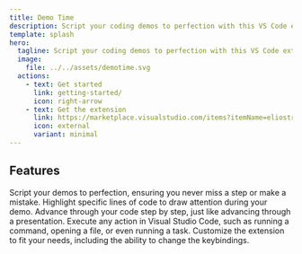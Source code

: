 ```yaml
---
title: Demo Time
description: Script your coding demos to perfection with this VS Code extension - no typos, no missteps, just flawless, stress-free presentations every time.
template: splash
hero:
  tagline: Script your coding demos to perfection with this VS Code extension - no typos, no missteps, just flawless, stress-free presentations every time. Execute each demo step seamlessly, just like advancing through a presentation!
  image:
    file: ../../assets/demotime.svg
  actions:
    - text: Get started
      link: getting-started/
      icon: right-arrow
    - text: Get the extension
      link: https://marketplace.visualstudio.com/items?itemName=eliostruyf.vscode-demo-time
      icon: external
      variant: minimal
---
```



<h2 class="mb-8">Features</h2>

<CardGrid stagger>
	<Card title="Script your demos to avoid misstep" icon="rocket">
		Script your demos to perfection, ensuring you never miss a step or make a mistake.
	</Card>
	<Card title="Highlight code" icon="pen">
		Highlight specific lines of code to draw attention during your demo.
	</Card>
	<Card title="Navigate like slides" icon="laptop">
		Advance through your code step by step, just like advancing through a presentation.
	</Card>
	<Card title="Execute any action in Visual Studio Code" icon="seti:html">
		Execute any action in Visual Studio Code, such as running a command, opening a file, or even running a task.
	</Card>
	<Card title="Customizable" icon="setting">
		Customize the extension to fit your needs, including the ability to change the keybindings.
	</Card>
</CardGrid>

<Reviewers />